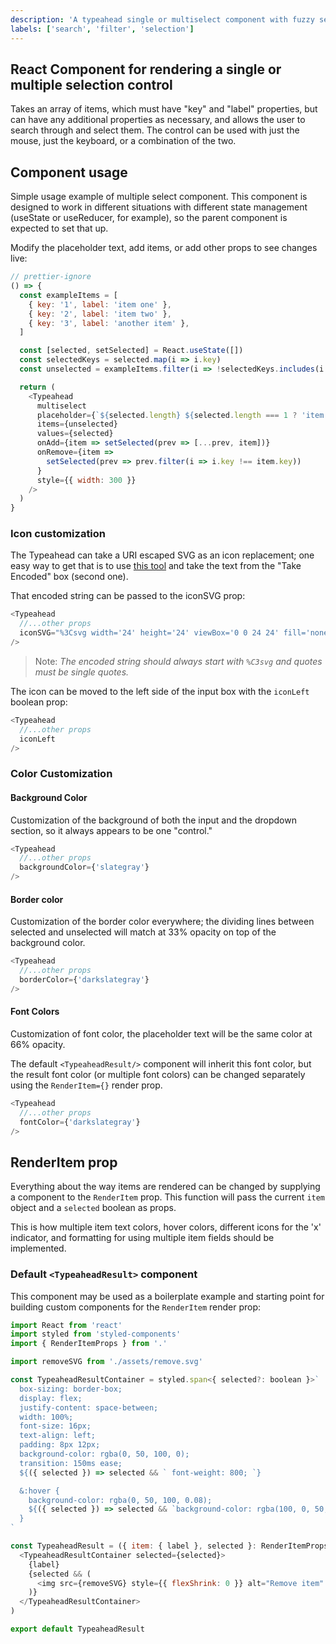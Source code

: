 ```yaml
---
description: 'A typeahead single or multiselect component with fuzzy search.'
labels: ['search', 'filter', 'selection']
---
```



## React Component for rendering a single or multiple selection control

Takes an array of items, which must have "key" and "label" properties, but can have
any additional properties as necessary, and allows the user to search through and
select them. The control can be used with just the mouse, just the keyboard, or a
combination of the two.

## Component usage

Simple usage example of multiple select component. This component is designed to work
in different situations with different state management (useState or useReducer, for
example), so the parent component is expected to set that up.

Modify the placeholder text, add items, or add other props to see changes live:

```js live
// prettier-ignore
() => {
  const exampleItems = [
    { key: '1', label: 'item one' },
    { key: '2', label: 'item two' },
    { key: '3', label: 'another item' },
  ]

  const [selected, setSelected] = React.useState([])
  const selectedKeys = selected.map(i => i.key)
  const unselected = exampleItems.filter(i => !selectedKeys.includes(i.key))

  return (
    <Typeahead
      multiselect
      placeholder={`${selected.length} ${selected.length === 1 ? 'item' : 'items'} selected`}
      items={unselected}
      values={selected}
      onAdd={item => setSelected(prev => [...prev, item])}
      onRemove={item =>
        setSelected(prev => prev.filter(i => i.key !== item.key))
      }
      style={{ width: 300 }}
    />
  )
}
```

### Icon customization

The Typeahead can take a URI escaped SVG as an icon replacement; one easy way to get that is to use [this tool](https://yoksel.github.io/url-encoder/) and take the text from the "Take Encoded" box (second one).

That encoded string can be passed to the iconSVG prop:

```js
<Typeahead
  //...other props
  iconSVG="%3Csvg width='24' height='24' viewBox='0 0 24 24' fill='none' xmlns='http://www.w3.org/2000/svg'%3E%3Cpath d='M6 9L12 15L18 9H6Z' fill='%23333333'/%3E%3C/svg%3E%0A"
/>
```

> Note: _The encoded string should always start with `%C3svg` and quotes must be single quotes._

The icon can be moved to the left side of the input box with the `iconLeft` boolean prop:

```js
<Typeahead
  //...other props
  iconLeft
/>
```

### Color Customization

#### Background Color

Customization of the background of both the input and the dropdown section, so it always appears to be one "control."

```js
<Typeahead
  //...other props
  backgroundColor={'slategray'}
/>
```

#### Border color

Customization of the border color everywhere; the dividing lines between selected and unselected will match at 33% opacity on top of the background color.

```js
<Typeahead
  //...other props
  borderColor={'darkslategray'}
/>
```

#### Font Colors

Customization of font color, the placeholder text will be the same color at 66% opacity.

The default `<TypeaheadResult/>` component will inherit this font color, but the result font color (or multiple font colors) can be changed separately using the `RenderItem={}` render prop.

```js
<Typeahead
  //...other props
  fontColor={'darkslategray'}
/>
```

## RenderItem prop

Everything about the way items are rendered can be changed by supplying a component to the `RenderItem` prop. This function will pass the current `item` object and a `selected` boolean as props.

This is how multiple item text colors, hover colors, different icons for the 'x' indicator, and formatting for using multiple item fields should be implemented.

### Default `<TypeaheadResult>` component

This component may be used as a boilerplate example and starting point for building custom components for the `RenderItem` render prop:

```js
import React from 'react'
import styled from 'styled-components'
import { RenderItemProps } from '.'

import removeSVG from './assets/remove.svg'

const TypeaheadResultContainer = styled.span<{ selected?: boolean }>`
  box-sizing: border-box;
  display: flex;
  justify-content: space-between;
  width: 100%;
  font-size: 16px;
  text-align: left;
  padding: 8px 12px;
  background-color: rgba(0, 50, 100, 0);
  transition: 150ms ease;
  ${({ selected }) => selected && ` font-weight: 800; `}

  &:hover {
    background-color: rgba(0, 50, 100, 0.08);
    ${({ selected }) => selected && `background-color: rgba(100, 0, 50, 0.08);`}
  }
`

const TypeaheadResult = ({ item: { label }, selected }: RenderItemProps) => (
  <TypeaheadResultContainer selected={selected}>
    {label}
    {selected && (
      <img src={removeSVG} style={{ flexShrink: 0 }} alt="Remove item" />
    )}
  </TypeaheadResultContainer>
)

export default TypeaheadResult
```
